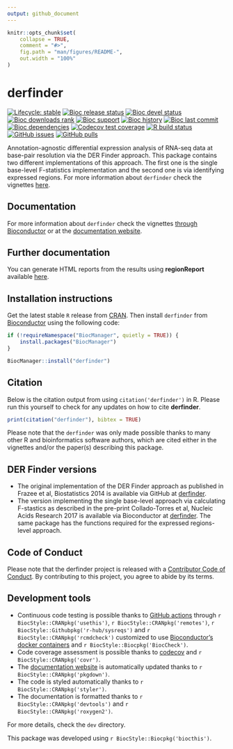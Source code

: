 ```yaml
---
output: github_document
---
```


<!-- README.md is generated from README.Rmd. Please edit that file -->

```r
knitr::opts_chunk$set(
    collapse = TRUE,
    comment = "#>",
    fig.path = "man/figures/README-",
    out.width = "100%"
)
```

# derfinder

<!-- badges: start -->
[![Lifecycle: stable](https://img.shields.io/badge/lifecycle-stable-brightgreen.svg)](https://lifecycle.r-lib.org/articles/stages.html#stable)
[![Bioc release status](http://www.bioconductor.org/shields/build/release/bioc/derfinder.svg)](https://bioconductor.org/checkResults/release/bioc-LATEST/derfinder)
[![Bioc devel status](http://www.bioconductor.org/shields/build/devel/bioc/derfinder.svg)](https://bioconductor.org/checkResults/devel/bioc-LATEST/derfinder)
[![Bioc downloads rank](https://bioconductor.org/shields/downloads/release/derfinder.svg)](http://bioconductor.org/packages/stats/bioc/derfinder/)
[![Bioc support](https://bioconductor.org/shields/posts/derfinder.svg)](https://support.bioconductor.org/tag/derfinder)
[![Bioc history](https://bioconductor.org/shields/years-in-bioc/derfinder.svg)](https://bioconductor.org/packages/release/bioc/html/derfinder.html#since)
[![Bioc last commit](https://bioconductor.org/shields/lastcommit/devel/bioc/derfinder.svg)](http://bioconductor.org/checkResults/devel/bioc-LATEST/derfinder/)
[![Bioc dependencies](https://bioconductor.org/shields/dependencies/release/derfinder.svg)](https://bioconductor.org/packages/release/bioc/html/derfinder.html#since)
[![Codecov test coverage](https://codecov.io/gh/lcolladotor/derfinder/branch/devel/graph/badge.svg)](https://codecov.io/gh/lcolladotor/derfinder?branch=devel)
[![R build status](https://github.com/lcolladotor/derfinder/workflows/R-CMD-check-bioc/badge.svg)](https://github.com/lcolladotor/derfinder/actions)
[![GitHub issues](https://img.shields.io/github/issues/lcolladotor/derfinder)](https://github.com/lcolladotor/derfinder/issues)
[![GitHub pulls](https://img.shields.io/github/issues-pr/lcolladotor/derfinder)](https://github.com/lcolladotor/derfinder/pulls)
<!-- badges: end -->

Annotation-agnostic differential expression analysis of RNA-seq data at base-pair resolution via the DER Finder approach. This package contains two different implementations of this approach. The first one is the single base-level F-statistics implementation and the second one is via identifying expressed regions. For more information about `derfinder` check the vignettes [here](http://www.bioconductor.org/packages/derfinder).

## Documentation

For more information about `derfinder` check the vignettes [through Bioconductor](http://bioconductor.org/packages/derfinder) or at the [documentation website](http://lcolladotor.github.io/derfinder).

## Further documentation

You can generate HTML reports from the results using __regionReport__ 
available [here](https://github.com/lcolladotor/regionReport).

## Installation instructions

Get the latest stable `R` release from [CRAN](http://cran.r-project.org/). Then install `derfinder` from [Bioconductor](http://bioconductor.org/) using the following code:

```r
if (!requireNamespace("BiocManager", quietly = TRUE)) {
    install.packages("BiocManager")
}

BiocManager::install("derfinder")
```

## Citation

Below is the citation output from using `citation('derfinder')` in R. Please 
run this yourself to check for any updates on how to cite __derfinder__.

```r
print(citation("derfinder"), bibtex = TRUE)
```

Please note that the `derfinder` was only made possible thanks to many other R and bioinformatics software authors, which are cited either in the vignettes and/or the paper(s) describing this package.

## DER Finder versions

* The original implementation of the DER Finder approach as published in Frazee et al, Biostatistics 2014 is available via GitHub at [derfinder](https://github.com/leekgroup/derfinder).
* The version implementing the single base-level approach via calculating F-stastics as described in the pre-print Collado-Torres et al, Nucleic Acids Research 2017 is available via Bioconductor at [derfinder](http://bioconductor.org/packages/derfinder). The same package has the functions required for the expressed regions-level approach.

## Code of Conduct
  
Please note that the derfinder project is released with a [Contributor Code of Conduct](https://contributor-covenant.org/version/2/0/CODE_OF_CONDUCT.html). By contributing to this project, you agree to abide by its terms.

## Development tools

* Continuous code testing is possible thanks to [GitHub actions](https://www.tidyverse.org/blog/2020/04/usethis-1-6-0/)  through `r BiocStyle::CRANpkg('usethis')`, `r BiocStyle::CRANpkg('remotes')`, `r BiocStyle::Githubpkg('r-hub/sysreqs')` and `r BiocStyle::CRANpkg('rcmdcheck')` customized to use [Bioconductor's docker containers](https://www.bioconductor.org/help/docker/) and `r BiocStyle::Biocpkg('BiocCheck')`.
* Code coverage assessment is possible thanks to [codecov](https://codecov.io/gh) and `r BiocStyle::CRANpkg('covr')`.
* The [documentation website](http://lcolladotor.github.io/derfinder) is automatically updated thanks to `r BiocStyle::CRANpkg('pkgdown')`.
* The code is styled automatically thanks to `r BiocStyle::CRANpkg('styler')`.
* The documentation is formatted thanks to `r BiocStyle::CRANpkg('devtools')` and `r BiocStyle::CRANpkg('roxygen2')`.

For more details, check the `dev` directory.

This package was developed using `r BiocStyle::Biocpkg('biocthis')`.
